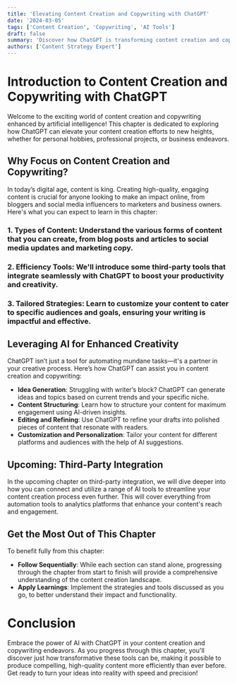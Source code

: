 ```yaml
---
title: 'Elevating Content Creation and Copywriting with ChatGPT'
date: '2024-03-05'
tags: ['Content Creation', 'Copywriting', 'AI Tools']
draft: false
summary: 'Discover how ChatGPT is transforming content creation and copywriting, making it faster, more efficient, and tailored to your professional needs.'
authors: ['Content Strategy Expert']
---
```


# Introduction to Content Creation and Copywriting with ChatGPT

Welcome to the exciting world of content creation and copywriting enhanced by artificial intelligence! This chapter is dedicated to exploring how ChatGPT can elevate your content creation efforts to new heights, whether for personal hobbies, professional projects, or business endeavors.

## Why Focus on Content Creation and Copywriting?

In today’s digital age, content is king. Creating high-quality, engaging content is crucial for anyone looking to make an impact online, from bloggers and social media influencers to marketers and business owners. Here's what you can expect to learn in this chapter:

### 1. **Types of Content**: Understand the various forms of content that you can create, from blog posts and articles to social media updates and marketing copy.

### 2. **Efficiency Tools**: We'll introduce some third-party tools that integrate seamlessly with ChatGPT to boost your productivity and creativity.

### 3. **Tailored Strategies**: Learn to customize your content to cater to specific audiences and goals, ensuring your writing is impactful and effective.

## Leveraging AI for Enhanced Creativity

ChatGPT isn’t just a tool for automating mundane tasks—it's a partner in your creative process. Here’s how ChatGPT can assist you in content creation and copywriting:

- **Idea Generation**: Struggling with writer’s block? ChatGPT can generate ideas and topics based on current trends and your specific niche.
- **Content Structuring**: Learn how to structure your content for maximum engagement using AI-driven insights.
- **Editing and Refining**: Use ChatGPT to refine your drafts into polished pieces of content that resonate with readers.
- **Customization and Personalization**: Tailor your content for different platforms and audiences with the help of AI suggestions.

## Upcoming: Third-Party Integration

In the upcoming chapter on third-party integration, we will dive deeper into how you can connect and utilize a range of AI tools to streamline your content creation process even further. This will cover everything from automation tools to analytics platforms that enhance your content's reach and engagement.

## Get the Most Out of This Chapter

To benefit fully from this chapter:
- **Follow Sequentially**: While each section can stand alone, progressing through the chapter from start to finish will provide a comprehensive understanding of the content creation landscape.
- **Apply Learnings**: Implement the strategies and tools discussed as you go, to better understand their impact and functionality.

# Conclusion

Embrace the power of AI with ChatGPT in your content creation and copywriting endeavors. As you progress through this chapter, you'll discover just how transformative these tools can be, making it possible to produce compelling, high-quality content more efficiently than ever before. Get ready to turn your ideas into reality with speed and precision!
